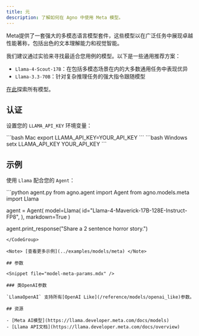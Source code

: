 ```yaml
---
title: 元
description: 了解如何在 Agno 中使用 Meta 模型。
---
```

Meta提供了一套强大的多模态语言模型套件，这些模型以在广泛任务中展现卓越性能著称，包括出色的文本理解能力和视觉智能。

我们建议通过实验来寻找最适合您用例的模型。以下是一些通用推荐方案：

- `Llama-4-Scout-17B`：在包括多模态场景在内的大多数通用任务中表现优异
- `Llama-3.3-70B`：针对复杂推理任务的强大指令跟随模型

[在此](https://llama.developer.meta.com/docs/models)探索所有模型。

## 认证

设置您的 `LLAMA_API_KEY` 环境变量：

<CodeGroup>
```bash Mac
export LLAMA_API_KEY=YOUR_API_KEY
```
```bash Windows
setx LLAMA_API_KEY YOUR_API_KEY
```
</CodeGroup>

## 示例

使用 `Llama` 配合您的 `Agent`：

<CodeGroup>
```python agent.py
from agno.agent import Agent
from agno.models.meta import Llama

agent = Agent(
    model=Llama(
        id="Llama-4-Maverick-17B-128E-Instruct-FP8",
    ),
    markdown=True
)

agent.print_response("Share a 2 sentence horror story.")
```
</CodeGroup>

<Note> [查看更多示例](../examples/models/meta) </Note>

## 参数

<Snippet file="model-meta-params.mdx" />

### 类OpenAI参数

`LlamaOpenAI` 支持所有[OpenAI Like](/reference/models/openai_like)参数。

## 资源

- [Meta AI模型](https://llama.developer.meta.com/docs/models)
- [Llama API文档](https://llama.developer.meta.com/docs/overview)